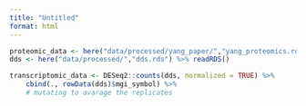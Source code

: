 ```yaml
---
title: "Untitled"
format: html
---
```



```r
proteomic_data <- here("data/processed/yang_paper/","yang_proteomics.rds") %>% readRDS()
dds <- here("data/processed/","dds.rds") %>% readRDS()

transcriptomic_data <- DESeq2::counts(dds, normalized = TRUE) %>% 
    cbind(., rowData(dds)$mgi_symbol) %>% 
    # mutating to avarage the replicates
```
